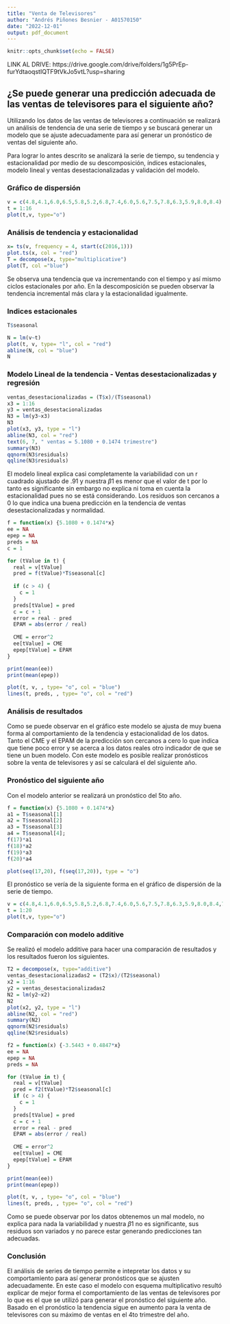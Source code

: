```yaml
---
title: "Venta de Televisores"
author: "Andrés Piñones Besnier - A01570150"
date: "2022-12-01"
output: pdf_document
---
```


```r
knitr::opts_chunk$set(echo = FALSE)
```

LINK AL DRIVE:
https://drive.google.com/drive/folders/1g5PrEp-furYdtaoqstIQTF9tVkJo5vtL?usp=sharing

## ¿Se puede generar una predicción adecuada de las ventas de televisores para el siguiente año?

Utilizando los datos de las ventas de televisores a continuación se realizará un análisis de tendencia de una serie de tiempo y se buscará generar un modelo que se ajuste adecuadamente para así generar un pronóstico de ventas del siguiente año. 

Para lograr lo antes descrito se analizará la serie de tiempo, su tendencia y estacionalidad por medio de su descomposición, índices estacionales, modelo lineal y ventas desestacionalizadas y validación del modelo.

### Gráfico de dispersión

```r
v = c(4.8,4.1,6.0,6.5,5.8,5.2,6.8,7.4,6.0,5.6,7.5,7.8,6.3,5.9,8.0,8.4)
t = 1:16
plot(t,v, type="o")
```

### Análisis de tendencia y estacionalidad 

```r
x= ts(v, frequency = 4, start(c(2016,1)))
plot.ts(x, col = "red")
T = decompose(x, type="multiplicative")
plot(T, col ="blue")
```

Se observa una tendencia que va incrementando con el tiempo y así mismo ciclos estacionales por año.
En la descomposición se pueden observar la tendencia incremental más clara y la estacionalidad igualmente. 

### Indices estacionales 

```r
T$seasonal
```


```r
N = lm(v~t)
plot(t, v, type= "l", col = "red")
abline(N, col = "blue")
N
```
### Modelo Lineal de la tendencia - Ventas desestacionalizadas y regresión

```r
ventas_desestacionalizadas = (T$x)/(T$seasonal)
x3 = 1:16
y3 = ventas_desestacionalizadas
N3 = lm(y3~x3)
N3
plot(x3, y3, type = "l")
abline(N3, col = "red")
text(6, 7, " ventas = 5.1080 + 0.1474 trimestre")
summary(N3)
qqnorm(N3$residuals)
qqline(N3$residuals)
```

El modelo lineal explica casi completamente la variabilidad con un r cuadrado ajustado de .91 y nuestra $\beta1$ es menor que el valor de t por lo tanto es significante sin embargo no explica ni toma en cuenta la estacionalidad pues no se está considerando.
Los residuos son cercanos a 0 lo que indica una buena predicción en la tendencia de ventas desestacionalizadas y normalidad.

```r
f = function(x) {5.1080 + 0.1474*x}
ee = NA
epep = NA
preds = NA
c = 1

for (tValue in t) {
  real = v[tValue]
  pred = f(tValue)*T$seasonal[c]
  
  if (c > 4) {
    c = 1
  }
  preds[tValue] = pred
  c = c + 1
  error = real - pred
  EPAM = abs(error / real)
  
  CME = error^2
  ee[tValue] = CME
  epep[tValue] = EPAM
}

print(mean(ee))
print(mean(epep))

plot(t, v, , type= "o", col = "blue")
lines(t, preds, , type= "o", col = "red")
```

### Análisis de resultados 

Como se puede observar en el gráfico este modelo se ajusta de muy buena forma al comportamiento de la tendencia y estacionalidad de los datos.
Tanto el CME y el EPAM de la predicción son cercanos a cero lo que indica que tiene poco error y se acerca a los datos reales otro indicador de que se tiene un buen modelo. 
Con este modelo es posible realizar pronósticos sobre la venta de televisores y así se calculará el del siguiente año. 

### Pronóstico del siguiente año

Con el modelo anterior se realizará un pronóstico del 5to año.

```r
f = function(x) {5.1080 + 0.1474*x}
a1 = T$seasonal[1]
a2 = T$seasonal[2]
a3 = T$seasonal[3]
a4 = T$seasonal[4];
f(17)*a1
f(18)*a2
f(19)*a3
f(20)*a4

plot(seq(17,20), f(seq(17,20)), type = "o")
```

El pronóstico se vería de la siguiente forma en el gráfico de dispersión de la serie de tiempo.

```r
v = c(4.8,4.1,6.0,6.5,5.8,5.2,6.8,7.4,6.0,5.6,7.5,7.8,6.3,5.9,8.0,8.4,7.1,6.5,8.6,9.1)
t = 1:20
plot(t,v, type="o")
```


### Comparación con modelo additive

Se realizó el modelo additive para hacer una comparación de resultados y los resultados fueron los siguientes.

```r
T2 = decompose(x, type="additive")
ventas_desestacionalizadas2 = (T2$x)/(T2$seasonal)
x2 = 1:16
y2 = ventas_desestacionalizadas2
N2 = lm(y2~x2)
N2
plot(x2, y2, type = "l")
abline(N2, col = "red")
summary(N2)
qqnorm(N2$residuals)
qqline(N2$residuals)

f2 = function(x) {-3.5443 + 0.4847*x}
ee = NA
epep = NA
preds = NA

for (tValue in t) {
  real = v[tValue]
  pred = f2(tValue)*T2$seasonal[c]
  if (c > 4) {
    c = 1
  }
  preds[tValue] = pred
  c = c + 1
  error = real - pred
  EPAM = abs(error / real)
  
  CME = error^2
  ee[tValue] = CME
  epep[tValue] = EPAM
}

print(mean(ee))
print(mean(epep))

plot(t, v, , type= "o", col = "blue")
lines(t, preds, , type= "o", col = "red")
```

Como se puede observar por los datos obtenemos un mal modelo, no explica para nada la variabilidad y nuestra $\beta1$ no es significante, sus residuos son variados y no parece estar generando predicciones tan adecuadas. 

### Conclusión 

El análisis de series de tiempo permite e intepretar los datos y su comportamiento para así generar pronósticos que se ajusten adecuadamente.
En este caso el modelo con esquema multiplicativo resultó explicar de mejor forma el comportamiento de las ventas de televisores por lo que es el que se utilizó para generar el pronóstico del siguiente año.
Basado en el pronóstico la tendencia sigue en aumento para la venta de televisores con su máximo de ventas en el 4to trimestre del año.